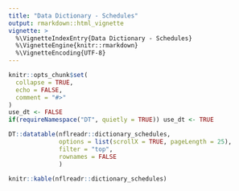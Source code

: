 ---
title: "Data Dictionary - Schedules"
output: rmarkdown::html_vignette
vignette: >
  %\VignetteIndexEntry{Data Dictionary - Schedules}
  %\VignetteEngine{knitr::rmarkdown}
  %\VignetteEncoding{UTF-8}
---

```{r, include = FALSE}
knitr::opts_chunk$set(
  collapse = TRUE,
  echo = FALSE,
  comment = "#>"
)
use_dt <- FALSE
if(requireNamespace("DT", quietly = TRUE)) use_dt <- TRUE
```

```{r eval = use_dt}
DT::datatable(nflreadr::dictionary_schedules, 
              options = list(scrollX = TRUE, pageLength = 25),
              filter = "top",
              rownames = FALSE
              )
```

```{r eval = !use_dt}
knitr::kable(nflreadr::dictionary_schedules)
```
